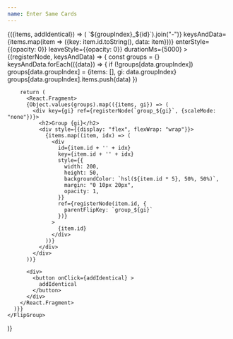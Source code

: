 ```yaml
---
name: Enter Same Cards
---
```



<GroupManager groupCount={1} itemCount={0}>
  {({items, addIdentical}) => (
    <FlipGroup
      changeKey={items.map(({id, groupIndex}) => `${groupIndex}_${id}`).join("-")}
      keysAndData={items.map(item => ({key: item.id.toString(), data: item}))}
      enterStyle={{opacity: 0}}
      leaveStyle={{opacity: 0}}
      durationMs={5000}
    >
      {(registerNode, keysAndData) => {
        const groups = {}
        keysAndData.forEach(({data}) => {
          if (!groups[data.groupIndex]) groups[data.groupIndex] = {items: [], gi: data.groupIndex}
          groups[data.groupIndex].items.push(data)
        })

        return (
          <React.Fragment>
          {Object.values(groups).map(({items, gi}) => (
            <div key={gi} ref={registerNode(`group_${gi}`, {scaleMode: "none"})}>
              <h2>Group {gi}</h2>
              <div style={{display: "flex", flexWrap: "wrap"}}>
                {items.map((item, idx) => (
                  <div
                    id={item.id + '' + idx}
                    key={item.id + '' + idx}
                    style={{
                      width: 200,
                      height: 50,
                      backgroundColor: `hsl(${item.id * 5}, 50%, 50%)`,
                      margin: "0 10px 20px",
                      opacity: 1,
                    }}
                    ref={registerNode(item.id, {
                      parentFlipKey: `group_${gi}`
                    })}
                  >
                    {item.id}
                  </div>
                ))}
              </div>
            </div>
          ))}

          <div>
            <button onClick={addIdentical} >
              addIdentical
            </button>
          </div>
        </React.Fragment>
      )}}
    </FlipGroup>

)}

</GroupManager>
